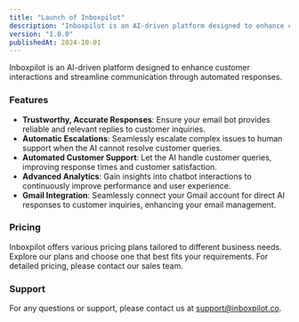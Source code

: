 ```yaml
---
title: "Launch of Inboxpilot"
description: "Inboxpilot is an AI-driven platform designed to enhance customer interactions and streamline communication through automated responses."
version: "1.0.0"
publishedAt: 2024-10-01
---
```


Inboxpilot is an AI-driven platform designed to enhance customer interactions and streamline communication through automated responses.

### Features

- **Trustworthy, Accurate Responses**: Ensure your email bot provides reliable and relevant replies to customer inquiries.
- **Automatic Escalations**: Seamlessly escalate complex issues to human support when the AI cannot resolve customer queries.
- **Automated Customer Support**: Let the AI handle customer queries, improving response times and customer satisfaction.
- **Advanced Analytics**: Gain insights into chatbot interactions to continuously improve performance and user experience.
- **Gmail Integration**: Seamlessly connect your Gmail account for direct AI responses to customer inquiries, enhancing your email management.

### Pricing

Inboxpilot offers various pricing plans tailored to different business needs. Explore our plans and choose one that best fits your requirements. For detailed pricing, please contact our sales team.

### Support

For any questions or support, please contact us at [support@inboxpilot.co](mailto:support@inboxpilot.co).
